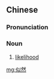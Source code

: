 ==Chinese==
{{zh-forms}}
{{wikipedia|lang=zh}}

===Pronunciation===
{{zh-pron
|m=sìrán
|cat=n
}}

===Noun===
{{zh-noun}}

# {{lb|zh|statistics}} [[likelihood]]

[[mg:似然]]
